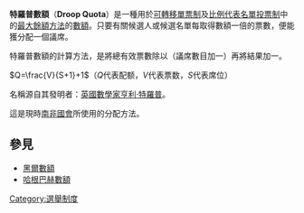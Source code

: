 {{expand|time=2017-12-06T21:29:54+00:00}}
{{選舉制度|比例}}
'''特羅普數額'''（'''Droop Quota'''）是一種用於[[可轉移單票制|可轉移單票制]]及[[比例代表制|比例代表名單投票制]]中的[[最大餘額方法|最大餘額方法]]的[[數額|數額]]。只要有關候選人或候選名單每取得數額一倍的票數，便能獲分配一個議席。

特羅普數額的計算方法，是將總有效票數除以（議席數目加一）再將結果加一。

<math>Q=\frac{V}{S+1}+1</math>（<math>Q</math>代表配额，<math>V</math>代表票数，<math>S</math>代表席位）

名稱源自其發明者：[[英國|英國]][[數學家|數學家]][[亨利·特羅普|亨利·特羅普]]。

這是現時[[南非國會|南非國會]]所使用的分配方法。

==參見==
*[[黑爾數額|黑爾數額]]
*[[哈根巴赫數額|哈根巴赫數額]]

{{Election-stub}}
[[Category:選舉制度|Category:選舉制度]]